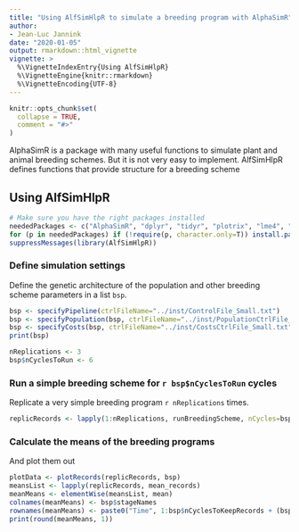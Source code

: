 ```yaml
---
title: "Using AlfSimHlpR to simulate a breeding program with AlphaSimR"
author: 
- Jean-Luc Jannink
date: "2020-01-05"
output: rmarkdown::html_vignette
vignette: >
  %\VignetteIndexEntry{Using AlfSimHlpR}
  %\VignetteEngine{knitr::rmarkdown}
  %\VignetteEncoding{UTF-8}
---
```


```r
knitr::opts_chunk$set(
  collapse = TRUE,
  comment = "#>"
)
```

AlphaSimR is a package with many useful functions to simulate plant and animal breeding schemes. But it is not very easy to implement. AlfSimHlpR defines functions that provide structure for a breeding scheme 

## Using AlfSimHlpR

```r
# Make sure you have the right packages installed
neededPackages <- c("AlphaSimR", "dplyr", "tidyr", "plotrix", "lme4", "sommer")
for (p in neededPackages) if (!require(p, character.only=T)) install.packages(p)
suppressMessages(library(AlfSimHlpR))
```

### Define simulation settings
Define the genetic architecture of the population and other breeding scheme parameters in a list `bsp`.
```r
bsp <- specifyPipeline(ctrlFileName="../inst/ControlFile_Small.txt")
bsp <- specifyPopulation(bsp, ctrlFileName="../inst/PopulationCtrlFile_Small.txt")
bsp <- specifyCosts(bsp, ctrlFileName="../inst/CostsCtrlFile_Small.txt")
print(bsp)

nReplications <- 3
bsp$nCyclesToRun <- 6
```

### Run a simple breeding scheme for `r bsp$nCyclesToRun` cycles
Replicate a very simple breeding program `r nReplications` times. 
```r
replicRecords <- lapply(1:nReplications, runBreedingScheme, nCycles=bsp$nCyclesToRun, initializeFunc=initFuncADChk, productPipeline=prodPipeFncChk, populationImprovement=popImprov1Cyc, bsp)
```

### Calculate the means of the breeding programs
And plot them out
```r
plotData <- plotRecords(replicRecords, bsp)
meansList <- lapply(replicRecords, mean_records)
meanMeans <- elementWise(meansList, mean)
colnames(meanMeans) <- bsp$stageNames
rownames(meanMeans) <- paste0("Time", 1:bsp$nCyclesToKeepRecords + (bsp$nCyclesToRun - bsp$nCyclesToKeepRecords))
print(round(meanMeans, 1))
```
